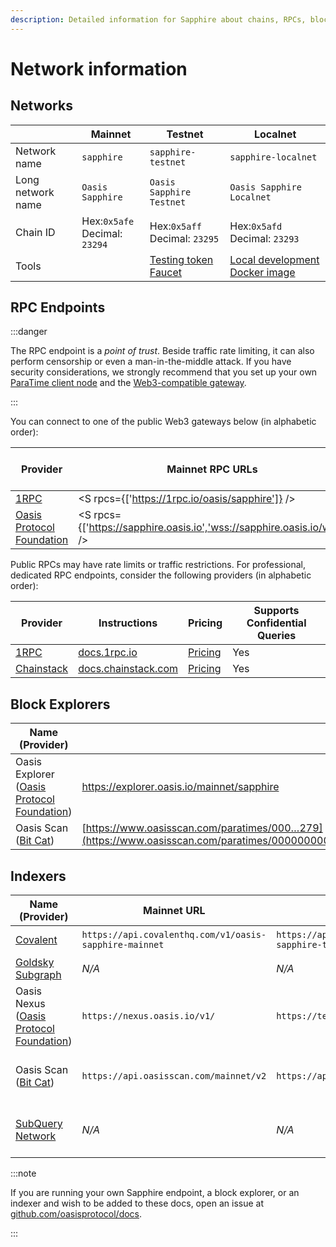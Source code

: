 ```yaml
---
description: Detailed information for Sapphire about chains, RPCs, block explorers and indexers
---
```



# Network information

## Networks

|                   | Mainnet                             | Testnet                             | Localnet                                   |
| ------------------| ----------------------------------- | ----------------------------------- | ------------------------------------------ |
| Network name      | `sapphire`                          | `sapphire-testnet`                  | `sapphire-localnet`                        |
| Long network name | `Oasis Sapphire`                    | `Oasis Sapphire Testnet`            | `Oasis Sapphire Localnet`                  |
| Chain ID          | Hex:`0x5afe`<br /> Decimal: `23294` | Hex:`0x5aff`<br /> Decimal: `23295` | Hex:`0x5afd`<br /> Decimal: `23293`        |
| Tools             |                                     | [Testing token Faucet][faucet]      | [Local development Docker image][localnet] |


[faucet]: https://faucet.testnet.oasis.io/
[localnet]: https://github.com/oasisprotocol/oasis-web3-gateway/tree/main/docker

## RPC Endpoints

:::danger

The RPC endpoint is a *point of trust*. Beside traffic rate limiting, it can
also perform censorship or even a man-in-the-middle attack. If you have security
considerations, we strongly recommend that you set up your own [ParaTime client
node][paratime-client-node] and the [Web3-compatible gateway].

:::

[Web3-compatible gateway]: ../../node/web3.mdx
[paratime-client-node]: ../../node/run-your-node/paratime-client-node.mdx

You can connect to one of the public Web3 gateways below (in alphabetic order):

| Provider                    | Mainnet RPC URLs                                                        | Testnet RPC URLs                                                                           | Supports Confidential Queries |
|-----------------------------|-------------------------------------------------------------------------|--------------------------------------------------------------------------------------------|-------------------------------|
| [1RPC]                      | <S rpcs={['https://1rpc.io/oasis/sapphire']} />                         | *N/A*                                                                                      | Yes                           |
| [Oasis Protocol Foundation] | <S rpcs={['https://sapphire.oasis.io','wss://sapphire.oasis.io/ws']} /> | <ST rpcs={['https://testnet.sapphire.oasis.io','wss://testnet.sapphire.oasis.io/ws']} /> | Yes                           |

[Oasis Protocol Foundation]: https://oasisprotocol.org

Public RPCs may have rate limits or traffic restrictions. For professional,
dedicated RPC endpoints, consider the following providers (in alphabetic order):

| Provider     | Instructions                           | Pricing                       | Supports Confidential Queries |
|--------------|----------------------------------------|-------------------------------|-------------------------------|
| [1RPC]       | [docs.1rpc.io][1RPC-docs]              | [Pricing][1RPC-pricing]       | Yes                           |
| [Chainstack] | [docs.chainstack.com][Chainstack-docs] | [Pricing][Chainstack-pricing] | Yes                           |


[1RPC]: https://www.1rpc.io/
[1RPC-docs]: https://docs.1rpc.io/guide/how-to-use-1rpc
[1RPC-pricing]: https://www.1rpc.io/#pricing
[Chainstack]: https://chainstack.com/build-better-with-oasis-sapphire/
[Chainstack-docs]: https://docs.chainstack.com/docs/oasis-sapphire-tooling
[Chainstack-pricing]: https://chainstack.com/pricing/

## Block Explorers

| Name (Provider)                               | Mainnet URL                                | Testnet URL                                | EIP-3091 compatible |
|-----------------------------------------------|--------------------------------------------|--------------------------------------------|---------------------|
| Oasis Explorer ([Oasis Protocol Foundation])  | https://explorer.oasis.io/mainnet/sapphire | https://explorer.oasis.io/testnet/sapphire | Yes                 |
| Oasis Scan ([Bit Cat])                        | [https://www.oasisscan.com/paratimes/000…279](https://www.oasisscan.com/paratimes/000000000000000000000000000000000000000000000000f80306c9858e7279) | [https://testnet.oasisscan.com/paratimes/000…f6c](https://testnet.oasisscan.com/paratimes/000000000000000000000000000000000000000000000000a6d1e3ebf60dff6c) | No |

[Bit Cat]: https://www.bitcat365.com/

## Indexers

| Name (Provider)      | Mainnet URL                                                    | Testnet URL                                            | Documentation                              |
|--------------------|------------------------------------------------------------------|--------------------------------------------------------|--------------------------------------------|
| [Covalent]                   | `https://api.covalenthq.com/v1/oasis-sapphire-mainnet` | `https://api.covalenthq.com/v1/oasis-sapphire-testnet` | [Unified API docs][Covalent-docs]          |
| [Goldsky Subgraph][Goldsky]  | *N/A*                                                  | *N/A*                                                  | [Documentation site][Goldsky-docs]         |
| Oasis Nexus ([Oasis Protocol Foundation]) | `https://nexus.oasis.io/v1/`              | `https://testnet.nexus.oasis.io/v1/`                   | [API][Nexus-docs]                          |
| Oasis Scan ([Bit Cat])       | `https://api.oasisscan.com/mainnet/v2`                 | `https://api.oasisscan.com/testnet/v2`                 | [Mainnet Runtime API][OasisScan-Mainnet-docs], [Testnet Runtime API][OasisScan-Testnet-docs] |
| [SubQuery Network][SubQuery] | *N/A*                                                  | *N/A*                                                  | [SubQuery Academy][SubQuery-docs], [QuickStart][SubQuery-quickstart], [Starter project][SubQuery-starter] |

[Covalent]: https://www.covalenthq.com/
[Covalent-docs]: https://www.covalenthq.com/docs/unified-api/
[Nexus-docs]: https://nexus.oasis.io/v1/spec/v1.html
[Goldsky]: https://goldsky.com
[Goldsky-docs]: https://docs.goldsky.com/subgraphs/deploying-subgraphs
[OasisScan-Testnet-docs]: https://api.oasisscan.com/testnet/swagger-ui/#/runtime-controller
[OasisScan-Mainnet-docs]: https://api.oasisscan.com/mainnet/swagger-ui/#/runtime-controller
[SubQuery]: https://subquery.network
[SubQuery-docs]: https://academy.subquery.network/
[SubQuery-quickstart]: https://academy.subquery.network/quickstart/quickstart.html
[SubQuery-starter]: https://github.com/subquery/ethereum-subql-starter/tree/main/Oasis/oasis-sapphire-starter

:::note

If you are running your own Sapphire endpoint, a block explorer, or an indexer
and wish to be added to these docs, open an issue at
[github.com/oasisprotocol/docs].

:::

[github.com/oasisprotocol/docs]: https://github.com/oasisprotocol/docs
